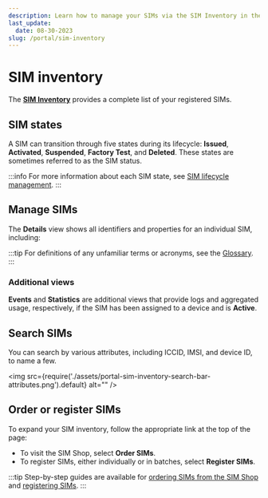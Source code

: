 ```yaml
---
description: Learn how to manage your SIMs via the SIM Inventory in the emnify Portal
last_update:
  date: 08-30-2023
slug: /portal/sim-inventory
---
```


# SIM inventory


The [**SIM Inventory**](https://portal.emnify.com/sim-inventory) provides a complete list of your registered SIMs.

## SIM states

A SIM can transition through five states during its lifecycle: **Issued**, **Activated**, **Suspended**, **Factory Test**, and **Deleted**.
These states are sometimes referred to as the SIM status.

:::info
For more information about each SIM state, see [SIM lifecycle management](/services/sim-lifecycle-management).
:::

## Manage SIMs

The **Details** view shows all identifiers and properties for an individual SIM, including:

<Table data={simProperties} />

:::tip
For definitions of any unfamiliar terms or acronyms, see the [Glossary](/glossary).
:::

### Additional views

**Events** and **Statistics** are additional views that provide logs and aggregated usage, respectively, if the SIM has been assigned to a device and is **Active**.

## Search SIMs

You can search by various attributes, including ICCID, IMSI, and device ID, to name a few.

<img
  src={require('./assets/portal-sim-inventory-search-bar-attributes.png').default}
  alt=""
/>

## Order or register SIMs

To expand your SIM inventory, follow the appropriate link at the top of the page:

- To visit the SIM Shop, select **Order SIMs**.
- To register SIMs, either individually or in batches, select **Register SIMs**.

:::tip
Step-by-step guides are available for [ordering SIMs from the SIM Shop](/quickstart/order-sims) and [registering SIMs](/quickstart/register-sims).
:::
